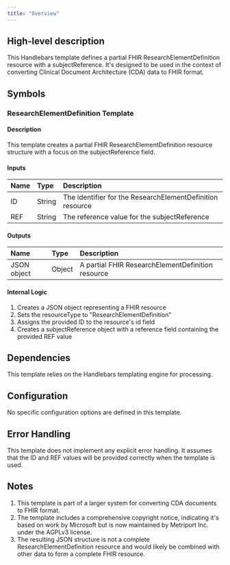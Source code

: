 ```yaml
---
title: "Overview"
---
```


## High-level description
This Handlebars template defines a partial FHIR ResearchElementDefinition resource with a subjectReference. It's designed to be used in the context of converting Clinical Document Architecture (CDA) data to FHIR format.

## Symbols

### ResearchElementDefinition Template
#### Description
This template creates a partial FHIR ResearchElementDefinition resource structure with a focus on the subjectReference field.

#### Inputs
| Name | Type | Description |
|:-----|:-----|:------------|
| ID | String | The identifier for the ResearchElementDefinition resource |
| REF | String | The reference value for the subjectReference |

#### Outputs
| Name | Type | Description |
|:-----|:-----|:------------|
| JSON object | Object | A partial FHIR ResearchElementDefinition resource |

#### Internal Logic
1. Creates a JSON object representing a FHIR resource
2. Sets the resourceType to "ResearchElementDefinition"
3. Assigns the provided ID to the resource's id field
4. Creates a subjectReference object with a reference field containing the provided REF value

## Dependencies
This template relies on the Handlebars templating engine for processing.

## Configuration
No specific configuration options are defined in this template.

## Error Handling
This template does not implement any explicit error handling. It assumes that the ID and REF values will be provided correctly when the template is used.

## Notes
1. This template is part of a larger system for converting CDA documents to FHIR format.
2. The template includes a comprehensive copyright notice, indicating it's based on work by Microsoft but is now maintained by Metriport Inc. under the AGPLv3 license.
3. The resulting JSON structure is not a complete ResearchElementDefinition resource and would likely be combined with other data to form a complete FHIR resource.